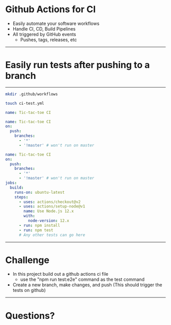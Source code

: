 

# Github Actions for CI

<Steps>

- Easily automate your software workflows
- Handle CI, CD, Build Pipelines
- All triggered by GitHub events
  - Pushes, tags, releases, etc

</Steps>

---

# Easily run tests after pushing to a branch

---

<CodeSurfer>

```bash title="Setup for a basic CI build" subtitle="Create a .github/workflows directory"
mkdir .github/workflows
```

```bash title="Setup for a basic CI build" subtitle="create a ci-test.yml file in the new directory"
touch ci-test.yml
```

```yml title="Setup for a basic CI build" subtitle="Start by defining the name of the job"
name: Tic-tac-toe CI
```

```yml title="Setup for a basic CI build" subtitle="Now tell github when it should run the job"
name: Tic-tac-toe CI
on:
  push:
    branches:
      - '*'
      - '!master' # won't run on master
```

```yml title="Setup for a basic CI build" subtitle="Finally define the steps for building/testing"
name: Tic-tac-toe CI
on:
  push:
    branches:
      - '*'
      - '!master' # won't run on master
jobs:
  build:
    runs-on: ubuntu-latest
    steps:
      - uses: actions/checkout@v2
      - uses: actions/setup-node@v1
        name: Use Node.js 12.x
        with:
          node-version: 12.x
      - run: npm install
      - run: npm test
      # Any other tests can go here
```

</CodeSurfer>

---

# Challenge

<Steps>

- In this project build out a github actions ci file
  - use the "npm run test:e2e" command as the test command
- Create a new branch, make changes, and push (This should trigger the tests on github)

</Steps>

---

# Questions?
